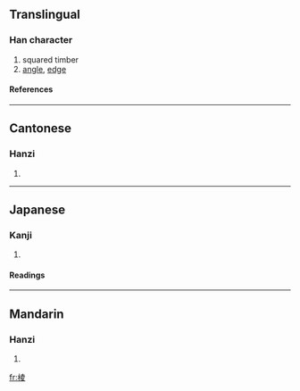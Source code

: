 {{see|稜}}

==Translingual==
===Han character===
{{Han char|rn=75|rad=木|as=08|sn=12|four=5404<sub>7</sub>|canj=木土金水 (DGCE)}}
# squared timber
# [[angle]], [[edge]]
====References====
{{Han ref|kx=0534.160|dkj=14979|dj=0922.120|hdz=21224.010|uh=68F1|ud=26865|bh=D9B1|bd=55729}}

----
==Cantonese==
===Hanzi===
{{yue-hanzi|jyut=|y=ling4}}
# {{defn|Cantonese}}

----
==Japanese==
===Kanji===
{{ja-kanji|grade=|rs=木08}}
# {{defn|Japanese}} 
====Readings====
{{ja-readings|on=[[ろう]] (rō), [[りょう]] (ryō), [[ちょう]] (chō)|kun=}}

----
==Mandarin==
===Hanzi===
{{cmn-hanzi|pin=[[lēng]] (leng1), [[léng]] (leng2), [[lèng]] (leng4), [[líng]] (ling2)|wg=leng<sup>1</sup>, leng<sup>2</sup>, leng<sup>4</sup>, ling<sup>2</sup>}}
# {{defn|Mandarin}}

[[fr:棱]]